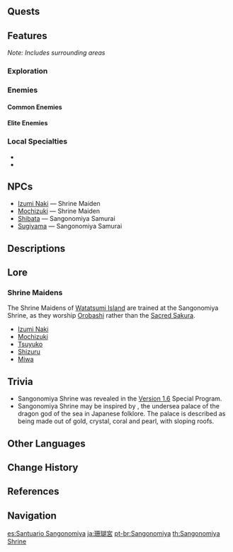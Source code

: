 {{Location Infobox
|image        = Watatsumi Island Sangonomiya Shrine.png
|type         = Subarea
|region       = Inazuma
|area         = Watatsumi Island
}}
{{Location Intro|{{Lang|'''Sangonomiya Shrine'''|ja=珊瑚宮|ja_rm=Sangonomiya|ja_tl=Coral Palace}}|description=<p>Sangonomiya Shrine is the base for the [[Watatsumi Army|resistance army]] led by [[Sangonomiya Kokomi]], that opposes the [[Raiden Shogun]]'s [[Vision Hunt Decree]]. The current shrine is not the original shrine of the island &mdash; it was built after [[Orobashi]] died from the [[Raiden Shogun]]'s attack.</p>}}

==Quests==
{{Quests by Category List|heo=1}}

==Features==
''Note: Includes surrounding areas''

===Exploration===
{{Column|2|
*[[Bake-Danuki]]
*[[Electro Cube]]
*[[Electro Current Puzzle]]
*[[Electro Seelie]]
*[[Elemental Monument]] ({{Electro}})
*[[Lightning Strike Probe]]
*[[Phase Gate]]
*[[Seelie]]
*[[Thunder Barrier]]
*[[Thunder Sakura Bough]]
}}

===Enemies===
====Common Enemies====
{{Column|2| {{Enemy List|Fatui Skirmisher - Geochanter Bracer;Fatui Skirmisher - Pyroslinger Bracer;Fatui Skirmisher - Electrohammer Vanguard;Electro Samachurl;Kairagi: Dancing Thunder;Kairagi: Fiery Might;Nobushi: Hitsukeban;Nobushi: Jintouban;Cryo Slime;Large Cryo Slime;Electro Slime;Large Electro Slime;Anemo Specter;Geo Specter;Hydro Specter;Cryo Whopperflower;Electro Whopperflower;Pyro Whopperflower}}
}}

====Elite Enemies====
{{Enemy List|Fatui Electro Cicin Mage;Mirror Maiden;Electro Abyss Mage;Thunderhelm Lawachurl;Ruin Cruiser;Ruin Defender;Ruin Scout}}

===Local Specialties===
*{{Item|Sango Pearl}}
*{{Item|Sea Ganoderma}}

==NPCs==
* [[Izumi Naki]] &mdash; Shrine Maiden
* [[Mochizuki]] &mdash; Shrine Maiden
* [[Shibata]] &mdash; Sangonomiya Samurai
* [[Sugiyama]] &mdash; Sangonomiya Samurai

==Descriptions==
{{Description|This is the center of government and religion alike on Watatsumi Island. Shells and skerries flank the palace in which lie the relics of the serpent god.|Viewpoint, [[Viewpoint/The Pearlescent Palace|The Pearlescent Palace]]}}
{{Description|The entrance to Enkanomiya. The water in this pool shine year in and year out with light akin to that of the moon, hence the named "Moon-Bathed."|Viewpoint, [[Viewpoint/The Moon-Bathed Deep|The Moon-Bathed Deep]]}}

==Lore==
===Shrine Maidens===
The Shrine Maidens of [[Watatsumi Island]] are trained at the Sangonomiya Shrine, as they worship [[Orobashi]] rather than the [[Sacred Sakura]].
*[[Izumi Naki]]
*[[Mochizuki]]
*[[Tsuyuko]]
*[[Shizuru]]
*[[Miwa]]

==Trivia==
*Sangonomiya Shrine was revealed in the [[Version 1.6]] Special Program.
*Sangonomiya Shrine may be inspired by {{Lang|{{w|Ryūgū-jō|Ryuuguu-jou}}|ja=龍宮城|ja_tl=Dragon Palace Castle}}, the undersea palace of the dragon god of the sea {{w|Ryūjin|Ryuujin}} in Japanese folklore. The palace is described as being made out of gold, crystal, coral and pearl, with sloping roofs.

==Other Languages==
{{Other Languages
|en      = Sangonomiya Shrine
|zhs     = 珊瑚宫
|zhs_rm  = Shānhú-gōng
|zht     = 珊瑚宮
|zht_rm  = Shānhú-gōng
|zh_tl   = Coral Palace
|ja      = {{Rubi|珊|さん|瑚|ご|宮|のみや}}
|ja_rm   = Sangonomiya<ref>[[Map]], Label: Sangonomiya Shrine (Japanese)</ref>
|ja_tl   = Coral Palace
|ko      = {{tt|산호궁|珊瑚宮}}
|ko_rm   = Sanho-gung
|ko_tl   = Coral Palace
|es      = Santuario Sangonomiya
|es_tl   = Sangonomiya Shrine
|fr      = Sangonomiya
|ru      = Сангономия
|th      = Sangonomiya
|vi      = Sangonomiya
|de      = Sangonomiya
|id      = Sangonomiya Shrine
|pt      = Sangonomiya
|tr      = Sangonomiya Tapınağı
|tr_tl   = 
|it      = Santuario dei Sangonomiya
|it_tl   = Sangonomiyas' Sanctuary
}}

==Change History==
{{Change History|2.1}}

==References==
{{Reflist}}

==Navigation==
{{Area Navbox|Inazuma}}

[[es:Santuario Sangonomiya]]
[[ja:珊瑚宮]]
[[pt-br:Sangonomiya]]
[[th:Sangonomiya Shrine]]